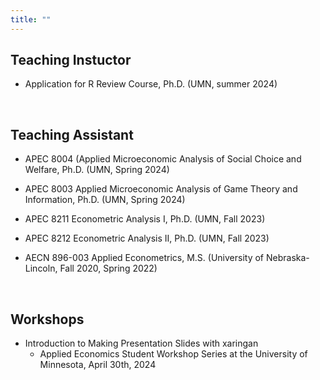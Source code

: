 ```yaml
---
title: ""
---
```


## Teaching Instuctor

- Application for R Review Course, Ph.D. (UMN, summer 2024)

<br>

## Teaching Assistant

- APEC 8004 (Applied Microeconomic Analysis of Social Choice and Welfare, Ph.D. (UMN, Spring 2024)
- APEC 8003 Applied Microeconomic Analysis of Game Theory and Information, Ph.D. (UMN, Spring 2024)
- APEC 8211 Econometric Analysis I, Ph.D. (UMN, Fall 2023)
- APEC 8212 Econometric Analysis II, Ph.D. (UMN, Fall 2023)

- AECN 896-003 Applied Econometrics, M.S. (University of Nebraska-Lincoln, Fall 2020, Spring 2022)

<br>

## Workshops
- Introduction to Making Presentation Slides with xaringan
  -  Applied Economics Student Workshop Series at the University of Minnesota, April 30th, 2024
